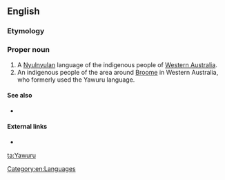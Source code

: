 ==English==

===Etymology===
{{etystub}}

===Proper noun===
{{en-proper noun}}

# A [[Nyulnyulan]] language of the indigenous people of [[w:Western Australia|Western Australia]].
# An indigenous people of the area around [[w:Broome|Broome]] in Western Australia, who formerly used the Yawuru language.

====See also====
* {{pedialite|Nyulnyulan languages}}

====External links====
* {{ethnologue|code=ywr}}

[[Category:en:Languages]]

[[ta:Yawuru]]